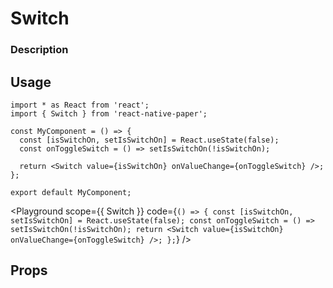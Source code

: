 

# Switch

### Description

## Usage

```tsx
import * as React from 'react';
import { Switch } from 'react-native-paper';

const MyComponent = () => {
  const [isSwitchOn, setIsSwitchOn] = React.useState(false);
  const onToggleSwitch = () => setIsSwitchOn(!isSwitchOn);

  return <Switch value={isSwitchOn} onValueChange={onToggleSwitch} />;
};

export default MyComponent;
```

<Playground
  scope={{ Switch }}
  code={`
() => {
  const [isSwitchOn, setIsSwitchOn] = React.useState(false);
  const onToggleSwitch = () => setIsSwitchOn(!isSwitchOn);
  return <Switch value={isSwitchOn} onValueChange={onToggleSwitch} />;
};
`}
/>

## Props
